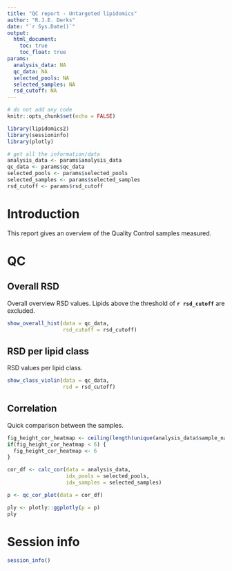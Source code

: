 ```yaml
---
title: "QC report - Untargeted lipidomics"
author: "R.J.E. Derks"
date: "`r Sys.Date()`"
output: 
  html_document:
    toc: true
    toc_float: true
params:
  analysis_data: NA
  qc_data: NA
  selected_pools: NA
  selected_samples: NA
  rsd_cutoff: NA
---
```


```r
# do not add any code
knitr::opts_chunk$set(echo = FALSE)

library(lipidomics2)
library(sessioninfo)
library(plotly)

# get all the information/data
analysis_data <- params$analysis_data
qc_data <- params$qc_data
selected_pools <- params$selected_pools
selected_samples <- params$selected_samples
rsd_cutoff <- params$rsd_cutoff
```

# Introduction

This report gives an overview of the Quality Control samples measured.

# QC

## Overall RSD

Overall overview RSD values. Lipids above the threshold of **`r rsd_cutoff`** are excluded.

```r
show_overall_hist(data = qc_data,
                  rsd_cutoff = rsd_cutoff)
```

## RSD per lipid class

RSD values per lipid class.

```r
show_class_violin(data = qc_data,
                  rsd = rsd_cutoff)
```

## Correlation

Quick comparison between the samples.

```r
fig_height_cor_heatmap <- ceiling(length(unique(analysis_data$sample_name)) / 7)
if(fig_height_cor_heatmap < 6) {
  fig_height_cor_heatmap <- 6
}
```

```r
cor_df <- calc_cor(data = analysis_data,
                   idx_pools = selected_pools,
                   idx_samples = selected_samples)

p <- qc_cor_plot(data = cor_df)

ply <- plotly::ggplotly(p = p)
ply
```

# Session info

```r
session_info()
```

